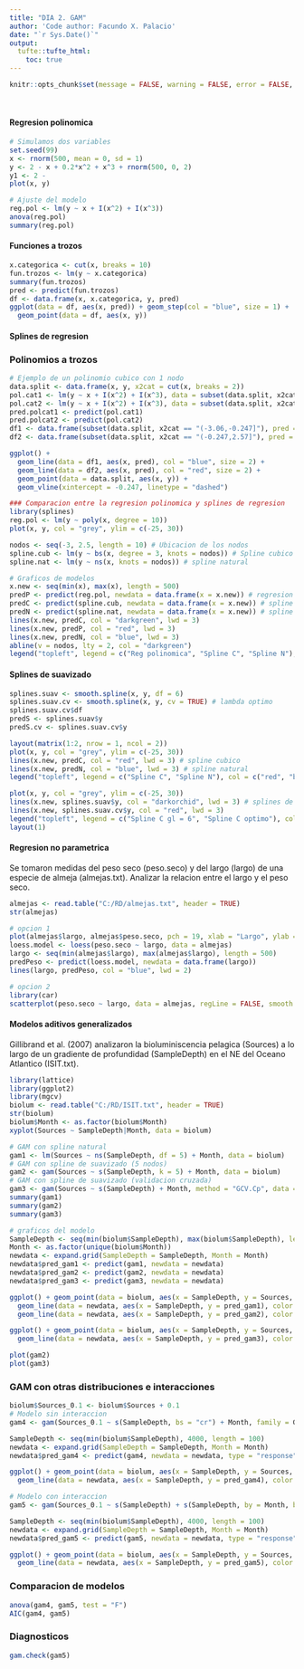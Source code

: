 ```yaml
---
title: "DIA 2. GAM"
author: 'Code author: Facundo X. Palacio'
date: "`r Sys.Date()`"
output: 
  tufte::tufte_html:
    toc: true
---
```


```r
knitr::opts_chunk$set(message = FALSE, warning = FALSE, error = FALSE, echo = TRUE)
```

\

#### Regresion polinomica
```r
# Simulamos dos variables
set.seed(99)
x <- rnorm(500, mean = 0, sd = 1)
y <- 2 - x + 0.2*x^2 + x^3 + rnorm(500, 0, 2)
y1 <- 2 - 
plot(x, y)

# Ajuste del modelo
reg.pol <- lm(y ~ x + I(x^2) + I(x^3))
anova(reg.pol)
summary(reg.pol)
```

#### Funciones a trozos
```r
x.categorica <- cut(x, breaks = 10)
fun.trozos <- lm(y ~ x.categorica)
summary(fun.trozos)
pred <- predict(fun.trozos)
df <- data.frame(x, x.categorica, y, pred)
ggplot(data = df, aes(x, pred)) + geom_step(col = "blue", size = 1) +
  geom_point(data = df, aes(x, y))
```

#### Splines de regresion
### Polinomios a trozos
```r
# Ejemplo de un polinomio cubico con 1 nodo
data.split <- data.frame(x, y, x2cat = cut(x, breaks = 2))
pol.cat1 <- lm(y ~ x + I(x^2) + I(x^3), data = subset(data.split, x2cat == "(-3.06,-0.247]"))
pol.cat2 <- lm(y ~ x + I(x^2) + I(x^3), data = subset(data.split, x2cat == "(-0.247,2.57]"))
pred.polcat1 <- predict(pol.cat1)
pred.polcat2 <- predict(pol.cat2)
df1 <- data.frame(subset(data.split, x2cat == "(-3.06,-0.247]"), pred = pred.polcat1)
df2 <- data.frame(subset(data.split, x2cat == "(-0.247,2.57]"), pred = pred.polcat2)

ggplot() + 
  geom_line(data = df1, aes(x, pred), col = "blue", size = 2) +
  geom_line(data = df2, aes(x, pred), col = "red", size = 2) +
  geom_point(data = data.split, aes(x, y)) +
  geom_vline(xintercept = -0.247, linetype = "dashed")

### Comparacion entre la regresion polinomica y splines de regresion
library(splines)
reg.pol <- lm(y ~ poly(x, degree = 10))
plot(x, y, col = "grey", ylim = c(-25, 30))

nodos <- seq(-3, 2.5, length = 10) # Ubicacion de los nodos
spline.cub <- lm(y ~ bs(x, degree = 3, knots = nodos)) # Spline cubico
spline.nat <- lm(y ~ ns(x, knots = nodos)) # spline natural

# Graficos de modelos
x.new <- seq(min(x), max(x), length = 500)
predP <- predict(reg.pol, newdata = data.frame(x = x.new)) # regresion polinomica
predC <- predict(spline.cub, newdata = data.frame(x = x.new)) # spline cubico
predN <- predict(spline.nat, newdata = data.frame(x = x.new)) # spline natural
lines(x.new, predC, col = "darkgreen", lwd = 3)
lines(x.new, predP, col = "red", lwd = 3)
lines(x.new, predN, col = "blue", lwd = 3)
abline(v = nodos, lty = 2, col = "darkgreen")
legend("topleft", legend = c("Reg polinomica", "Spline C", "Spline N"), col = c("darkgreen", "red", "blue"), cex = 0.8, lty = 1)
```

#### Splines de suavizado
```r
splines.suav <- smooth.spline(x, y, df = 6)
splines.suav.cv <- smooth.spline(x, y, cv = TRUE) # lambda optimo
splines.suav.cv$df
predS <- splines.suav$y
predS.cv <- splines.suav.cv$y

layout(matrix(1:2, nrow = 1, ncol = 2))
plot(x, y, col = "grey", ylim = c(-25, 30))
lines(x.new, predC, col = "red", lwd = 3) # spline cubico
lines(x.new, predN, col = "blue", lwd = 3) # spline natural
legend("topleft", legend = c("Spline C", "Spline N"), col = c("red", "blue"), cex = 0.8, lty = 1)

plot(x, y, col = "grey", ylim = c(-25, 30))
lines(x.new, splines.suav$y, col = "darkorchid", lwd = 3) # splines de suavizado
lines(x.new, splines.suav.cv$y, col = "red", lwd = 3)
legend("topleft", legend = c("Spline C gl = 6", "Spline C optimo"), col = c("red", "blue"), cex = 0.8, lty = 1)
layout(1)
```

#### Regresion no parametrica
Se tomaron medidas del peso seco (peso.seco) y del largo (largo) de una especie de almeja (almejas.txt). Analizar la relacion entre el largo y el peso seco.
```r
almejas <- read.table("C:/RD/almejas.txt", header = TRUE)
str(almejas)

# opcion 1
plot(almejas$largo, almejas$peso.seco, pch = 19, xlab = "Largo", ylab = "Peso")
loess.model <- loess(peso.seco ~ largo, data = almejas)
largo <- seq(min(almejas$largo), max(almejas$largo), length = 500)
predPeso <- predict(loess.model, newdata = data.frame(largo))
lines(largo, predPeso, col = "blue", lwd = 2)

# opcion 2
library(car)
scatterplot(peso.seco ~ largo, data = almejas, regLine = FALSE, smooth = TRUE)
```

#### Modelos aditivos generalizados
Gillibrand et al. (2007) analizaron la bioluminiscencia pelagica (Sources) a lo largo de un gradiente de profundidad (SampleDepth) en el NE del Oceano Atlantico (ISIT.txt).
```r
library(lattice)
library(ggplot2)
library(mgcv)
biolum <- read.table("C:/RD/ISIT.txt", header = TRUE)
str(biolum)
biolum$Month <- as.factor(biolum$Month)
xyplot(Sources ~ SampleDepth|Month, data = biolum)

# GAM con spline natural
gam1 <- lm(Sources ~ ns(SampleDepth, df = 5) + Month, data = biolum)
# GAM con spline de suavizado (5 nodos)
gam2 <- gam(Sources ~ s(SampleDepth, k = 5) + Month, data = biolum)
# GAM con spline de suavizado (validacion cruzada)
gam3 <- gam(Sources ~ s(SampleDepth) + Month, method = "GCV.Cp", data = biolum)
summary(gam1)
summary(gam2)
summary(gam3)

# graficos del modelo
SampleDepth <- seq(min(biolum$SampleDepth), max(biolum$SampleDepth), length = 100)
Month <- as.factor(unique(biolum$Month))
newdata <- expand.grid(SampleDepth = SampleDepth, Month = Month)
newdata$pred_gam1 <- predict(gam1, newdata = newdata)
newdata$pred_gam2 <- predict(gam2, newdata = newdata)
newdata$pred_gam3 <- predict(gam3, newdata = newdata)

ggplot() + geom_point(data = biolum, aes(x = SampleDepth, y = Sources, color = Month)) + facet_wrap(~Month) + 
  geom_line(data = newdata, aes(x = SampleDepth, y = pred_gam1), color = "black") +
  geom_line(data = newdata, aes(x = SampleDepth, y = pred_gam2), color = "blue")

ggplot() + geom_point(data = biolum, aes(x = SampleDepth, y = Sources, color = Month)) + facet_wrap(~Month) + 
  geom_line(data = newdata, aes(x = SampleDepth, y = pred_gam3), color = "coral")

plot(gam2)
plot(gam3)
```

### GAM con otras distribuciones e interacciones
```r
biolum$Sources_0.1 <- biolum$Sources + 0.1
# Modelo sin interaccion
gam4 <- gam(Sources_0.1 ~ s(SampleDepth, bs = "cr") + Month, family = Gamma, method = "GCV.Cp", data = biolum)

SampleDepth <- seq(min(biolum$SampleDepth), 4000, length = 100)
newdata <- expand.grid(SampleDepth = SampleDepth, Month = Month)
newdata$pred_gam4 <- predict(gam4, newdata = newdata, type = "response")

ggplot() + geom_point(data = biolum, aes(x = SampleDepth, y = Sources, color = Month)) + facet_wrap(~Month) + 
  geom_line(data = newdata, aes(x = SampleDepth, y = pred_gam4), color = "black")

# Modelo con interaccion
gam5 <- gam(Sources_0.1 ~ s(SampleDepth) + s(SampleDepth, by = Month, bs = "cr"), family = Gamma, method = "GCV.Cp", data = biolum)

SampleDepth <- seq(min(biolum$SampleDepth), 4000, length = 100)
newdata <- expand.grid(SampleDepth = SampleDepth, Month = Month)
newdata$pred_gam5 <- predict(gam5, newdata = newdata, type = "response")

ggplot() + geom_point(data = biolum, aes(x = SampleDepth, y = Sources, color = Month)) + facet_wrap(~Month) + 
  geom_line(data = newdata, aes(x = SampleDepth, y = pred_gam5), color = "black")
```

### Comparacion de modelos
```r
anova(gam4, gam5, test = "F")
AIC(gam4, gam5)
```

### Diagnosticos
```r
gam.check(gam5)
```



